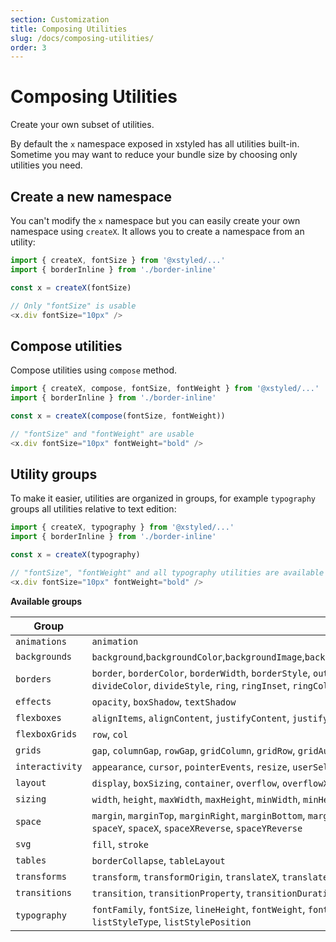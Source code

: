 ```yaml
---
section: Customization
title: Composing Utilities
slug: /docs/composing-utilities/
order: 3
---
```


# Composing Utilities

Create your own subset of utilities.

<carbon-ad />

By default the `x` namespace exposed in xstyled has all utilities built-in. Sometime you may want to reduce your bundle size by choosing only utilities you need.

## Create a new namespace

You can't modify the `x` namespace but you can easily create your own namespace using `createX`. It allows you to create a namespace from an utility:

```js
import { createX, fontSize } from '@xstyled/...'
import { borderInline } from './border-inline'

const x = createX(fontSize)

// Only "fontSize" is usable
<x.div fontSize="10px" />
```

## Compose utilities

Compose utilities using `compose` method.

```js
import { createX, compose, fontSize, fontWeight } from '@xstyled/...'
import { borderInline } from './border-inline'

const x = createX(compose(fontSize, fontWeight))

// "fontSize" and "fontWeight" are usable
<x.div fontSize="10px" fontWeight="bold" />
```

## Utility groups

To make it easier, utilities are organized in groups, for example `typography` groups all utilities relative to text edition:

```js
import { createX, typography } from '@xstyled/...'
import { borderInline } from './border-inline'

const x = createX(typography)

// "fontSize", "fontWeight" and all typography utilities are available
<x.div fontSize="10px" fontWeight="bold" />
```

**Available groups**

| Group           | Utilities                                                                                                                                                                                                                                                  |
| --------------- | ---------------------------------------------------------------------------------------------------------------------------------------------------------------------------------------------------------------------------------------------------------- |
| `animations`    | `animation`                                                                                                                                                                                                                                                |
| `backgrounds`   | `background`,`backgroundColor`,`backgroundImage`,`backgroundSize`,`backgroundPosition`,`backgroundRepeat`,`backgroundAttachment`,`backgroundClip`,`gradientFrom`,`gradientVia`,`gradientTo`                                                                |
| `borders`       | `border`, `borderColor`, `borderWidth`, `borderStyle`, `outline`, `outlineColor`, `outlineWidth`, `outlineStyle`, `borderRadius`, `divideY`, `divideX`, `divideXReverse`, `divideYReverse`, `divideColor`, `divideStyle`, `ring`, `ringInset`, `ringColor` |
| `effects`       | `opacity`, `boxShadow`, `textShadow`                                                                                                                                                                                                                       |
| `flexboxes`     | `alignItems`, `alignContent`, `justifyContent`, `justifyItems`, `flexWrap`, `flexGrow`, `flexShrink`, `flexBasis`, `flexDirection`, `flex`, `justifySelf`, `alignSelf`, `order`                                                                            |
| `flexboxGrids`  | `row`, `col`                                                                                                                                                                                                                                               |
| `grids`         | `gap`, `columnGap`, `rowGap`, `gridColumn`, `gridRow`, `gridAutoFlow`, `gridAutoColumns`, `gridAutoRows`, `gridTemplateColumns`, `gridTemplateRows`, `gridTemplateAreas`, `gridArea`                                                                       |
| `interactivity` | `appearance`, `cursor`, `pointerEvents`, `resize`, `userSelect`                                                                                                                                                                                            |
| `layout`        | `display`, `boxSizing`, `container`, `overflow`, `overflowX`, `overflowY`, `zIndex`, `position`, `top`, `right`, `bottom`, `left`, `visibility`, `overscrollBehavior`, `objectFit`                                                                         |
| `sizing`        | `width`, `height`, `maxWidth`, `maxHeight`, `minWidth`, `minHeight`                                                                                                                                                                                        |
| `space`         | `margin`, `marginTop`, `marginRight`, `marginBottom`, `marginLeft`, `marginInlineStart`, `marginInlineEnd`, `mx`, `my`, `padding`, `paddingTop`, `paddingRight`, `paddingBottom`, `paddingLeft`, `px`, `py`, `spaceY`, `spaceX`, `spaceXReverse`, `spaceYReverse`                                  |
| `svg`           | `fill`, `stroke`                                                                                                                                                                                                                                           |
| `tables`        | `borderCollapse`, `tableLayout`                                                                                                                                                                                                                            |
| `transforms`    | `transform`, `transformOrigin`, `translateX`, `translateY`, `rotate`, `skewX`, `skewY`, `scale`, `scaleX`, `scaleY`                                                                                                                                        |
| `transitions`   | `transition`, `transitionProperty`, `transitionDuration`, `transitionTimingFunction`, `transitionDelay`                                                                                                                                                    |
| `typography`    | `fontFamily`, `fontSize`, `lineHeight`, `fontWeight`, `fontStyle`, `letterSpacing`, `color`, `textTransform`, `textDecoration`, `textAlign`, `verticalAlign`, `whiteSpace`, `textOverflow`, `listStyleType`, `listStylePosition`                           |
